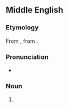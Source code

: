 ==Middle English==

===Etymology===
From {{bor|enm|frm|laureole}}, from {{der|enm|la|laureola}}.

===Pronunciation===
* {{IPA|enm|/ˈlau̯.ri.ɔl/}}

===Noun===
{{head|enm|noun}}

# {{vern|spurge laurel|Spurge laurel|pedia=1}}
#: {{rfquotek|enm|Geoffrey Chaucer}}